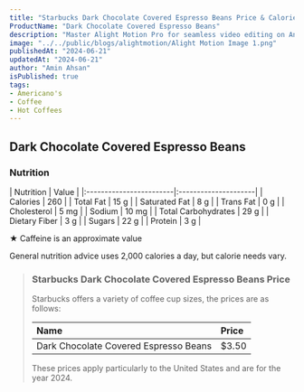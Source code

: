 ```yaml
---
title: "Starbucks Dark Chocolate Covered Espresso Beans Price & Calories"
ProductName: "Dark Chocolate Covered Espresso Beans" 
description: "Master Alight Motion Pro for seamless video editing on Android, iOS, and Tablets with our ultimate guide, unlocking advanced features and elevating your skills in 2024!"
image: "../../public/blogs/alightmotion/Alight Motion Image 1.png"
publishedAt: "2024-06-21"
updatedAt: "2024-06-21"
author: "Amin Ahsan"
isPublished: true
tags:
- Americano's
- Coffee
- Hot Coffees   
---
```


## Dark Chocolate Covered Espresso Beans 
  


### Nutrition
<div style={{ overflowX: 'scroll' }}>
    | Nutrition               | Value                |  
    |:------------------------|:---------------------|
    | Calories                | 260                  |
    | Total Fat               | 15 g                 |
    | Saturated Fat           | 8 g                  |
    | Trans Fat               | 0 g                  |
    | Cholesterol             | 5 mg                 |
    | Sodium                  | 10 mg                |
    | Total Carbohydrates     | 29 g                 |
    | Dietary Fiber           | 3 g                  |
    | Sugars                  | 22 g                 |
    | Protein                 | 3 g                  |
</div>

★ Caffeine is an approximate value

General nutrition advice uses 2,000 calories a day, but calorie needs vary.

> ### Starbucks Dark Chocolate Covered Espresso Beans Price
> 
> Starbucks offers a variety of coffee cup sizes, the prices are as follows:
> 
> | Name                         | Price |
> |:-----------------------------|:------|
> | Dark Chocolate Covered Espresso Beans | $3.50 |
> 
> These prices apply particularly to the United States and are for the year 2024.



